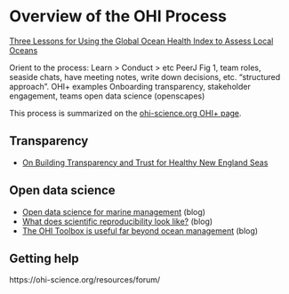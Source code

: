 # Overview of the OHI Process {#process}


[Three Lessons for Using the Global Ocean Health Index to Assess Local Oceans](https://ohi-science.org/news/three-lessons-global)

Orient to the process: Learn > Conduct > etc
 PeerJ Fig 1, team roles, seaside chats, have meeting notes, write down decisions, etc. “structured approach”. 
 OHI+ examples 
Onboarding 
transparency, stakeholder engagement, teams open data science (openscapes)

This process is summarized on the [ohi-science.org OHI+ page](https://ohi-science.org/projects/ohi-plus/).

## Transparency 

- [On Building Transparency and Trust for Healthy New England Seas](https://ohi-science.org/news/transparent-trust-new-england-seas)

## Open data science

- [Open data science for marine management](https://ohi-science.org/news/ohi-and-open-data-science) (blog)
- [What does scientific reproducibility look like?](https://ohi-science.org/news/scientific-reproducibility-with-fellows) (blog)
- [The OHI Toolbox is useful far beyond ocean management](https://ohi-science.org/news/what-is-the-ohi-toolbox) (blog)

## Getting help

https://ohi-science.org/resources/forum/ 